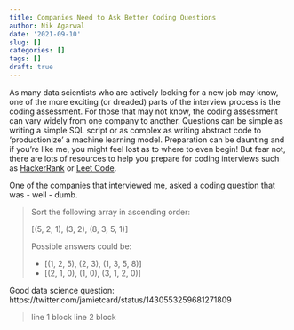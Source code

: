 ```yaml
---
title: Companies Need to Ask Better Coding Questions
author: Nik Agarwal
date: '2021-09-10'
slug: []
categories: []
tags: []
draft: true
---
```


As many data scientists who are actively looking for a new job may know, one of the more exciting (or dreaded) parts of the interview process is the coding assessment. For those that may not know, the coding assessment can vary widely from one company to another. Questions can be simple as writing a simple SQL script or as complex as writing abstract code to 'productionize' a machine learning model. Preparation can be daunting and if you're like me, you might feel lost as to where to even begin! But fear not, there are lots of resources to help you prepare for coding interviews such as [HackerRank](https://www.hackerrank.com) or [Leet Code](https://www.leetcode.com).

One of the companies that interviewed me, asked a coding question that was - well - dumb.

> Sort the following array in ascending order: 
> 
> [(5, 2, 1), (3, 2), (8, 3, 5, 1)]
> 
> Possible answers could be:
>
> - [(1, 2, 5), (2, 3), (1, 3, 5, 8)]
> - [(2, 1, 0), (1, 0), (3, 1, 2, 0)]

Good data science question: https://twitter.com/jamietcard/status/1430553259681271809


> line 1 block
> line 2 block
